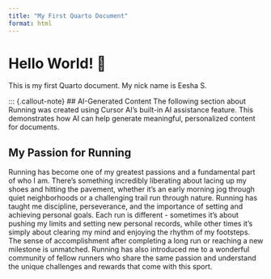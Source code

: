 ```yaml
---
title: "My First Quarto Document"
format: html
---
```


# Hello World! 👋

This is my first Quarto document. My nick name is Eesha S. 

::: {.callout-note}
## AI-Generated Content
The following section about Running was created using Cursor AI's built-in AI assistance feature. This demonstrates how AI can help generate meaningful, personalized content for documents.


## My Passion for Running
Running has become one of my greatest passions and a fundamental part of who I am. There's something incredibly liberating about lacing up my shoes and hitting the pavement, whether it's an early morning jog through quiet neighborhoods or a challenging trail run through nature. Running has taught me discipline, perseverance, and the importance of setting and achieving personal goals. Each run is different - sometimes it's about pushing my limits and setting new personal records, while other times it's simply about clearing my mind and enjoying the rhythm of my footsteps. The sense of accomplishment after completing a long run or reaching a new milestone is unmatched. Running has also introduced me to a wonderful community of fellow runners who share the same passion and understand the unique challenges and rewards that come with this sport.


